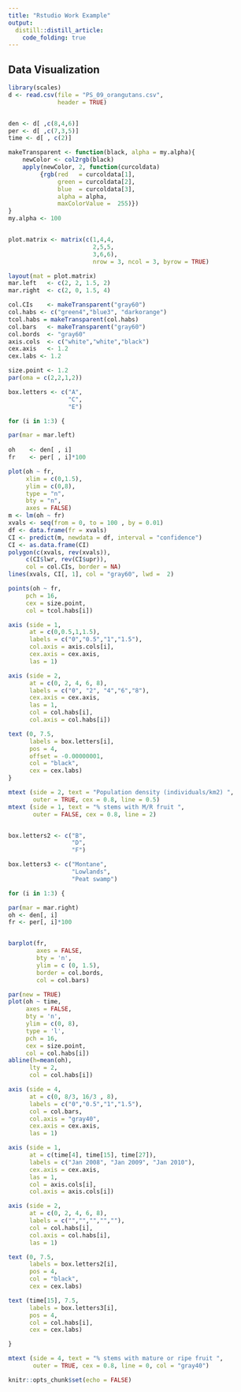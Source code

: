 ```yaml
---
title: "Rstudio Work Example"
output:
  distill::distill_article:
    code_folding: true
---
```


## **Data Visualization**

```r
library(scales)
d <- read.csv(file = "PS_09_orangutans.csv",
              header = TRUE)


den <- d[ ,c(8,4,6)]
per <- d[ ,c(7,3,5)]
time <- d[ , c(2)]

makeTransparent <- function(black, alpha = my.alpha){
	newColor <- col2rgb(black)
	apply(newColor, 2, function(curcoldata)			
	     {rgb(red   = curcoldata[1],
	          green = curcoldata[2],
	          blue  = curcoldata[3],
	          alpha = alpha,
	          maxColorValue =  255)})
}
my.alpha <- 100


plot.matrix <- matrix(c(1,4,4,
                        2,5,5,
                        3,6,6),
                        nrow = 3, ncol = 3, byrow = TRUE)

layout(mat = plot.matrix)
mar.left   <- c(2, 2, 1.5, 2)
mar.right  <- c(2, 0, 1.5, 4)

col.CIs    <- makeTransparent("gray60")
col.habs <- c("green4","blue3", "darkorange")
tcol.habs = makeTransparent(col.habs)
col.bars   <- makeTransparent("gray60")   
col.bords  <- "gray60"  
axis.cols  <- c("white","white","black")
cex.axis   <- 1.2
cex.labs <- 1.2

size.point <- 1.2                                     
par(oma = c(2,2,1,2))

box.letters <- c("A",
                 "C",
                 "E")

for (i in 1:3) {

par(mar = mar.left)
  
oh    <- den[ , i]
fr    <- per[ , i]*100

plot(oh ~ fr,
     xlim = c(0,1.5),
     ylim = c(0,8),
     type = "n",
     bty = "n",
     axes = FALSE)
m <- lm(oh ~ fr)
xvals <- seq(from = 0, to = 100 , by = 0.01)
df <- data.frame(fr = xvals)
CI <- predict(m, newdata = df, interval = "confidence")
CI <- as.data.frame(CI)
polygon(c(xvals, rev(xvals)),
     c(CI$lwr, rev(CI$upr)),
     col = col.CIs, border = NA)
lines(xvals, CI[, 1], col = "gray60", lwd =  2)

points(oh ~ fr,            
     pch = 16,
     cex = size.point,
     col = tcol.habs[i])

axis (side = 1,                        
      at = c(0,0.5,1,1.5),
      labels = c("0","0.5","1","1.5"),
      col.axis = axis.cols[i],         
      cex.axis = cex.axis,
      las = 1)

axis (side = 2,                        
      at = c(0, 2, 4, 6, 8),
      labels = c("0", "2", "4","6","8"), 
      cex.axis = cex.axis,
      las = 1,
      col = col.habs[i],
      col.axis = col.habs[i])

text (0, 7.5,                          
      labels = box.letters[i], 
      pos = 4,
      offset = -0.00000001,
      col = "black",
      cex = cex.labs)
}

mtext (side = 2, text = "Population density (individuals/km2) ",
       outer = TRUE, cex = 0.8, line = 0.5)
mtext (side = 1, text = "% stems with M/R fruit ",
       outer = FALSE, cex = 0.8, line = 2)


box.letters2 <- c("B",
                  "D",
                  "F")

box.letters3 <- c("Montane",
                  "Lowlands",
                  "Peat swamp")

for (i in 1:3) {

par(mar = mar.right)
oh <- den[, i]
fr <- per[, i]*100


barplot(fr,
        axes = FALSE,       
        bty = 'n',
        ylim = c (0, 1.5),
        border = col.bords,
        col = col.bars)

par(new = TRUE)
plot(oh ~ time,
     axes = FALSE,
     bty = 'n',
     ylim = c(0, 8),     
     type = 'l', 
     pch = 16,
     cex = size.point,
     col = col.habs[i])
abline(h=mean(oh),
      lty = 2,
      col = col.habs[i])

axis (side = 4,                        
      at = c(0, 8/3, 16/3 , 8),
      labels = c("0","0.5","1","1.5"),
      col = col.bars,
      col.axis = "gray40",         
      cex.axis = cex.axis,
      las = 1)

axis (side = 1,                        
      at = c(time[4], time[15], time[27]),
      labels = c("Jan 2008", "Jan 2009", "Jan 2010"), 
      cex.axis = cex.axis,
      las = 1,
      col = axis.cols[i],
      col.axis = axis.cols[i])

axis (side = 2,                        
      at = c(0, 2, 4, 6, 8),
      labels = c("","","","",""),
      col = col.habs[i],
      col.axis = col.habs[i],
      las = 1)

text (0, 7.5,                          
      labels = box.letters2[i], 
      pos = 4,
      col = "black",
      cex = cex.labs)

text (time[15], 7.5,                          
      labels = box.letters3[i], 
      pos = 4,
      col = col.habs[i],
      cex = cex.labs)

}

mtext (side = 4, text = "% stems with mature or ripe fruit ",
       outer = TRUE, cex = 0.8, line = 0, col = "gray40")
```




```r
knitr::opts_chunk$set(echo = FALSE)
```

